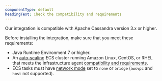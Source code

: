 ```yaml
---
componentType: default
headingText: Check the compatibility and requirements
---
```


Our integration is compatible with Apache Cassandra version 3.x or higher.

Before installing the integration, make sure that you meet these requirements:

* Java Runtime Environment 7 or higher.
* An [auto-scaling](https://aws.amazon.com/autoscaling) ECS cluster running Amazon Linux, CentOS, or RHEL that meets the infrastructure agent [compatibility and requirements](/docs/infrastructure/new-relic-infrastructure/getting-started/compatibility-requirements-new-relic-infrastructure).
* ECS tasks must have [network mode](https://docs.aws.amazon.com/AmazonECS/latest/developerguide/task_definition_parameters.html#network_mode) set to `none` or `bridge` (`awsvpc` and `host` not supported).
